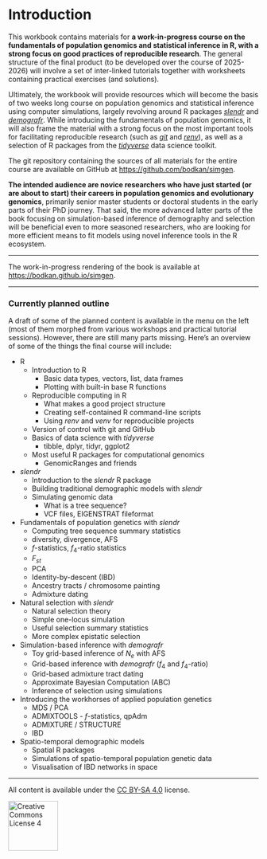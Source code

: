 # Introduction {.unnumbered}

This workbook contains materials for **a work-in-progress course on the
fundamentals of population genomics and statistical inference in R, with a strong
focus on good practices of reproducible research**. The general structure
of the final product (to be developed over the course of 2025-2026) will
involve a set of inter-linked tutorials together with worksheets containing
practical exercises (and solutions).

Ultimately, the workbook will provide resources which will become the basis of
two weeks long course on population genomics and statistical inference using
computer simulations, largely revolving around R packages [_slendr_](https://github.com/bodkan/demografr) and
[_demografr_](https://github.com/bodkan/demografr). While introducing the
fundamentals of population genomics, it will also frame the material
with a strong focus on the most important tools for facilitating reproducible
research (such as [_git_](https://git-scm.com) and
[_renv_](https://rstudio.github.io/renv/)), as well as a selection of R packages
from the [_tidyverse_](https://www.tidyverse.org) data science toolkit.

The git repository containing the sources of all materials for the entire course
are available on GitHub at <https://github.com/bodkan/simgen>.

**The intended audience are novice researchers who have just started (or are
about to start) their careers in population genomics and evolutionary genomics**,
primarily senior master students or doctoral students in the early parts of their
PhD journey. That said, the more advanced latter parts of the book focusing on
simulation-based inference of demography and selection will be beneficial even
to more seasoned researchers, who are looking for more efficient
means to fit models using novel inference tools in the R ecosystem.

---

The work-in-progress rendering of the book is available at
<https://bodkan.github.io/simgen>.

---

### Currently planned outline

A draft of some of the planned content is available in the menu on the left
(most of them morphed from various workshops and practical tutorial sessions).
However, there are still many parts missing. Here's an overview of some of
the things the final course will include:

- R
  - Introduction to R
    - Basic data types, vectors, list, data frames
    - Plotting with built-in base R functions
  - Reproducible computing in R
    - What makes a good project structure
    - Creating self-contained R command-line scripts
    - Using _renv_ and _venv_ for reproducible projects
  - Version of control with git and GitHub
  - Basics of data science with _tidyverse_
    - tibble, dplyr, tidyr, ggplot2
  - Most useful R packages for computational genomics
    - GenomicRanges and friends

- _slendr_
  - Introduction to the _slendr_ R package
  - Building traditional demographic models with _slendr_
  - Simulating genomic data
    - What is a tree sequence?
    - VCF files, EIGENSTRAT fileformat

- Fundamentals of population genetics with _slendr_
  - Computing tree sequence summary statistics
  - diversity, divergence, AFS
  - $f$-statistics, $f_4$-ratio statistics
  - $F_{st}$
  - PCA
  - Identity-by-descent (IBD)
  - Ancestry tracts / chromosome painting
  - Admixture dating

- Natural selection with _slendr_
  - Natural selection theory
  - Simple one-locus simulation
  - Useful selection summary statistics
  - More complex epistatic selection

- Simulation-based inference with _demografr_
  - Toy grid-based inference of $N_e$ with AFS
  - Grid-based inference with _demografr_ ($f_4$ and $f_4$-ratio)
  - Grid-based admixture tract dating
  - Approximate Bayesian Computation (ABC)
  - Inference of selection using simulations

- Introducing the workhorses of applied population genetics
  - MDS / PCA
  - ADMIXTOOLS - $f$-statistics, qpAdm
  - ADMIXTURE / STRUCTURE
  - IBD
  
- Spatio-temporal demographic models
  - Spatial R packages
  - Simulations of spatio-temporal population genetic data
  - Visualisation of IBD networks in space

---

All content is available under the [CC BY-SA 4.0](https://creativecommons.org/licenses/by-sa/4.0/) license.

<a rel="license" href="https://creativecommons.org/licenses/by-sa/4.0/"><img alt="Creative Commons License 4" style="border-width:0; width: 100px" src="https://mirrors.creativecommons.org/presskit/buttons/88x31/png/by-sa.png" /></a>